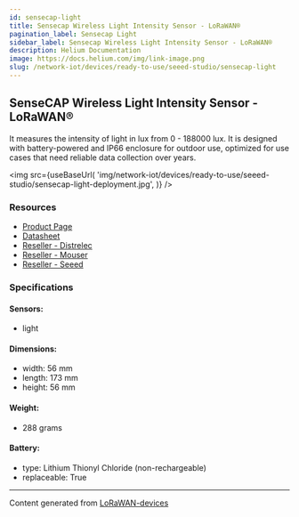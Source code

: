 ```yaml
---
id: sensecap-light
title: Sensecap Wireless Light Intensity Sensor - LoRaWAN®
pagination_label: Sensecap Light
sidebar_label: Sensecap Wireless Light Intensity Sensor - LoRaWAN®
description: Helium Documentation
image: https://docs.helium.com/img/link-image.png
slug: /network-iot/devices/ready-to-use/seeed-studio/sensecap-light
---
```



<LegacyContentBanner />

## SenseCAP Wireless Light Intensity Sensor - LoRaWAN®

It measures the intensity of light in lux from 0 - 188000 lux. It is designed with battery-powered
and IP66 enclosure for outdoor use, optimized for use cases that need reliable data collection over
years.

<img
  src={useBaseUrl(
    'img/network-iot/devices/ready-to-use/seeed-studio/sensecap-light-deployment.jpg',
  )}
/>

### Resources

- [Product Page](https://www.seeedstudio.com/LoRaWAN-Light-Intensity-Sensor-EU868-p-4313.html)
- [Datasheet](https://files.seeedstudio.com/products/317990687/res/LoRaWAN%20Gateway%20and%20Wireless%20Sensor%20Catalog-V1.6%20NEW.pdf)
- [Reseller - Distrelec](https://www.distrelec.nl/en/sensecap-lorawan-wireless-light-intensity-sensor-ip66-868mhz-seeed-studio-114991727/p/30167648?q=sensecap&pos=3&origPos=3&origPageSize=50&track=true)
- [Reseller - Mouser](https://www.mouser.com/new/seeed-studio/seeed-sensecap-lora-light-intensity-sensor/)
- [Reseller - Seeed](https://www.seeedstudio.com/LoRaWAN-Light-Intensity-Sensor-EU868-p-4313.html)

### Specifications

#### Sensors:

- light

#### Dimensions:

- width: 56 mm
- length: 173 mm
- height: 56 mm

#### Weight:

- 288 grams

#### Battery:

- type: Lithium Thionyl Chloride (non-rechargeable)
- replaceable: True

---

Content generated from [LoRaWAN-devices](https://github.com/TheThingsNetwork/lorawan-devices)
